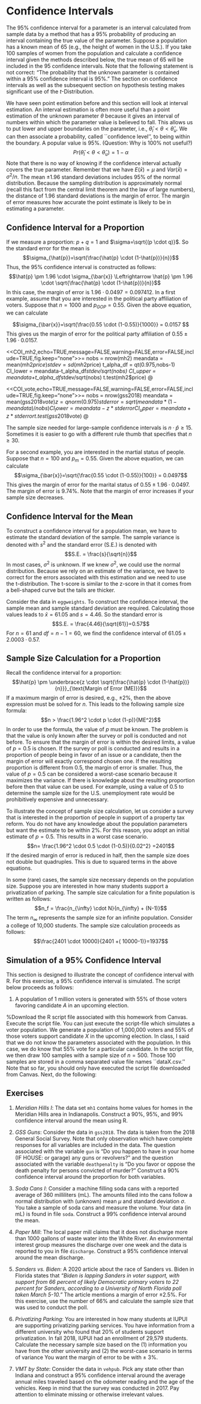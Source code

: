 # Confidence Intervals
The 95\% confidence interval for a parameter is an interval calculated from sample data by a method that has a 95\% probability of producing an interval containing the true value of the parameter. Suppose a population has a known mean of 65 (e.g., the height of women in the U.S.). If you take 100 samples of women from the population and calculate a confidence interval given the methods described below, the true mean of 65 will be included in the 95 confidence intervals. Note that the following statement is not correct: "The probability that the unknown parameter is contained within a 95\% confidence interval is 95\%." The section on confidence intervals as well as the subsequent section on hypothesis testing makes significant use of the *t*-Distribution.

We have seen point estimation before and this section will look at interval estimation. An interval estimation is often more useful than a point estimation of the unknown parameter $\theta$ because it gives an interval of numbers within which the parameter value is believed to fall. This allows us to put lower and upper boundaries on the parameter, i.e., $\hat{\theta}_l < \theta < \hat{\theta}_u$. We can then associate a probability, called ``confidence level'', to being within the boundary. A popular value is 95\%. (Question: Why is 100\% not useful?)
$$ Pr(\hat{\theta}_l < \theta < \hat{\theta}_u) = 1 - \alpha$$
Note that there is no way of knowing if the confidence interval actually covers the true parameter.  Remember that we have $E(\bar{x})=\mu$ and $Var(\bar{x})=\sigma^2/n$. The mean $\pm 1.96$ standard deviations includes 95\% of the normal distribution. Because the sampling distribution is approximately normal (recall this fact from the central limit theorem and the law of large numbers), the distance of 1.96 standard deviations is the margin of error. The margin of error measures how accurate the point estimate is likely to be in  estimating a parameter. 

## Confidence Interval for a Proportion
If we measure a proportion: $p+q=1$ and $\sigma=\sqrt{(p \cdot q)}$. So the standard error for the mean is 
$$\sigma_{\hat{p}}=\sqrt{\frac{\hat{p} \cdot (1-\hat{p})}{n}}$$
Thus, the 95\% confidence interval is constructed as follows:
$$\hat{p} \pm 1.96 \cdot \sigma_{\bar{x}}  \Leftrightarrow \hat{p} \pm 1.96 \cdot \sqrt{\frac{\hat{p} \cdot (1-\hat{p})}{n}}$$
In this case, the margin of error is $1.96 \cdot 0.0497 = 0.097412$. In a first example, assume that you are interested in the political party affiliation of voters. Suppose that $n=1000$ and $p_{GOP}=0.55$. Given the above equation, we can calculate 

$$\sigma_{\bar{x}}=\sqrt{\frac{0.55 \cdot (1-0.55)}{1000}} = 0.0157 $$
This gives us the margin of error for the political party affiliation of $0.55 \pm 1.96 \cdot 0.0157$.

<<COI_mh2,echo=TRUE,message=FALSE,warning=FALSE,error=FALSE,include=TRUE,fig.keep="none">>=
nobs           = nrow(mh2)
meandata       = mean(mh2$price)
stdev          = sd(mh2$price)
t_alpha_df     = qt(0.975,nobs-1)
CI_lower       = meandata-t_alpha_df*stdev/sqrt(nobs)
CI_upper       = meandata+t_alpha_df*stdev/sqrt(nobs)
t.test(mh2$price)
@

<<COI_vote,echo=TRUE,message=FALSE,warning=FALSE,error=FALSE,include=TRUE,fig.keep="none">>=
nobs           = nrow(gss2018)
meandata       = mean(gss2018$vote)
z              = qnorm(0.975)
stderror       = sqrt(meandata*(1-meandata)/nobs)
CI_lower       = meandata-z*stderror
CI_upper       = meandata+z*stderror
t.test(gss2018$vote)
@

The sample size needed for large-sample confidence intervals is $n \cdot \hat{p} \geq 15$. Sometimes it is easier to go with a different rule thumb that specifies that $n \geq 30$.


For a second example, you are interested in the martial status of people. Suppose that $n=100$ and $p_m=0.55$. Given the above equation, we can calculate 
$$\sigma_{\bar{x}}=\sqrt{\frac{0.55 \cdot (1-0.55)}{100}} = 0.0497$$
This gives the margin of error for the marital status of $0.55 \pm 1.96 \cdot 0.0497$. The margin of error is 9.74\%. Note that the margin of error increases if your sample size decreases. 

## Confidence Interval for the Mean
To construct a confidence interval for a population mean, we have to estimate the standard deviation of the sample. The sample variance is denoted with $s^2$ and the standard error (S.E.) is denoted with
$$S.E. = \frac{s}{\sqrt{n}}$$
In most cases, $\sigma^2$ is unknown. If we knew $\sigma^2$, we could use the normal distribution. Because we rely on an estimate of the variance, we have to correct for the errors associated with this estimation and we need to use the t-distribution. The t-score is similar to the z-score in that it comes from a bell-shaped curve but the tails are thicker. 

Consider the data in `eggweights`. To construct the confidence interval, the sample mean and sample standard deviation are required. Calculating those values leads to $\bar{x}=61.05$ and $s=4.46$. So the standard error is
$$S.E. = \frac{4.46}{\sqrt{61}}=0.57$$
For $n=61$ and $df=n-1=60$, we find the confidence interval of $61.05 \pm 2.0003 \cdot 0.57$.

## Sample Size Calculation for a Proportion
Recall the confidence interval for a proportion:
$$\hat{p} \pm \underbrace{z \cdot \sqrt{\frac{\hat{p} \cdot (1-\hat{p})}{n}}}_{\text{Margin of Error (ME)}}$$
If a maximum margin of error is desired, e.g., $\pm 2\%$, then the above expression must be solved for $n$. This leads to the following sample size formula:
$$n > \frac{1.96^2 \cdot p \cdot (1-p)}{ME^2}$$
In order to use the formula, the value of $p$ must be known. The problem is that the value is only known after the survey or poll is conducted and not before. To ensure that the margin of error is within the desired limits, a value of $p=0.5$ is chosen. If the survey or poll is conducted and results in a proportion of people being in favor of an issue or a candidate, then the margin of error will exactly correspond chosen one. If the resulting proportion is different from 0.5, the margin of error is smaller. Thus, the value of $p=0.5$ can be considered a worst-case scenario because it maximizes the variance. If there is knowledge about the resulting proportion before then that value can be used. For example, using a value of 0.5 to determine the sample size for the U.S. unemployment rate would be prohibitively expensive and unnecessary. 

To illustrate the concept of sample size calculation, let us consider a survey that is interested in the proportion of people in support of a property tax reform. You do not have any knowledge about the population parameters but want the estimate to be within 2\%. For this reason, you adopt an initial estimate of $p=0.5$. This results in a worst case scenario. 
$$n= \frac{1.96^2 \cdot 0.5 \cdot (1-0.5)}{0.02^2} =2401$$
If the desired margin of error is reduced in half, then the sample size does not double but quadruples. This is due to squared terms in the above equations. 

In some (rare) cases, the sample size necessary depends on the population size. Suppose you are interested in how many students support a privatization of parking. The sample size calculation for a finite population is written as follows:
$$n_f = \frac{n_{\infty} \cdot N}{n_{\infty} + (N-1)}$$
The term $n_\infty$ represents the sample size for an infinite population. Consider a college of 10,000 students. The sample size calculation proceeds as follows: 
$$\frac{2401 \cdot 10000}{2401 +( 10000-1)}=1937$$


## Simulation of a 95\% Confidence Interval
This section is designed to illustrate the concept of confidence interval with R. For this exercise,  a 95\% confidence interval is simulated. The script below proceeds as follows:

1. A population of 1 million voters is generated with 55\% of those voters favoring candidate *A* in an upcoming election. 


%Download the R script file associated with this homework from Canvas. Execute the script file. You can just execute the script-file which simulates a voter population. We generate a population of 1,000,000 voters and 55\% of those voters support candidate $X$ in the upcoming election. In class, I said that we do not know the parameters associated with the population. In this case, we do know that 55\% vote for a particular candidate. In the script file, we then draw 100 samples with a sample size of $n=500$. Those 100 samples are stored in a comma separated value file names ``dataX.csv.'' Note that so far, you should only have executed the script file downloaded from Canvas. Next, do the following:


## Exercises
1. *Meridian Hills I*: The data set `mh1` contains home values for homes in the Meridian Hills area in Indianapolis. Construct a 90\%, 95\%, and 99\% confidence interval around the mean using R.

2. *GSS Guns*: Consider the data in `gss2018`. The data is taken from the 2018 General Social Survey. Note that only  observation which have complete responses for all variables are included in the data. The question associated with the variable `gun` is "Do you happen to have in your home (IF HOUSE: or garage) any guns or revolvers?" and the question associated with the variable `deathpenalty` is "Do you favor or oppose the death penalty for persons convicted of murder?" Construct a 90\% confidence interval around the proportion for both variables.

3. *Soda Cans I*: Consider a machine filling soda cans with a reported average of 360 milliliters (mL). The amounts filled into the cans follow a normal distribution with (unknown) mean $\mu$ and standard deviation $\sigma$. You take a sample of soda cans and measure the volume. Your data (in mL) is found in file `soda`. Construct a 99\% confidence interval around the mean.

4. *Paper Mill*: The local paper mill claims that it does not discharge more than 1000 gallons of waste water into the White River. An environmental interest group measures the discharge over one week and the data is reported to you in file `discharge`. Construct a 95\% confidence interval around the mean discharge.

5. *Sanders vs. Biden*: A 2020 article about the race of Sanders vs. Biden in Florida states that *"Biden is lapping Sanders in voter support, with support from 66 percent of likely Democratic primary voters to 22 percent for Sanders, according to a University of North Florida poll taken March 5-10."*
The article mentions a margin of error $\pm 2.5\%$. For this exercise, use the number of 66\% and calculate the sample size that was used to conduct the poll.
        
6. *Privatizing Parking*: You are interested in how many students at IUPUI are supporting privatizing parking services. You have information from a different university who found that 20\% of students support privatization. In fall 2018, IUPUI had an enrollment of 29,579 students. Calculate the necessary sample size based on the (1) information you have from the other university and (2) the worst-case scenario in terms of variance You want the margin of error to be with $\pm$ 3\%.

7. *VMT by State*: Consider the data in `vehpub`. Pick any state other than Indiana and construct a 95\% confidence interval around the average annual miles traveled based on the odometer reading and the age of the vehicles. Keep in mind that the survey was conducted in 2017. Pay attention to eliminate missing or otherwise irrelevant values.